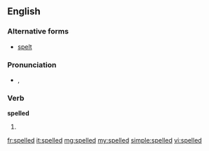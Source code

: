 ==English==

===Alternative forms===
* [[spelt]] {{qualifier|British}}

===Pronunciation===
* {{IPA|/ˈspɛld/}}, {{SAMPA|/"spEld/}}

===Verb===
'''spelled'''

# {{qualifier|North America}} {{past of|[[spell]]}}

[[fr:spelled]]
[[it:spelled]]
[[mg:spelled]]
[[my:spelled]]
[[simple:spelled]]
[[vi:spelled]]